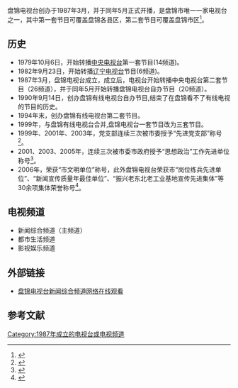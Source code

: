 {{citecheck|time=2014-11-21T04:36:26+00:00}}
{{電視網資訊
| 電視網名稱     = 盘锦电视台
| 類型           = [[有線電視|有線電視]]、[[无线电视|无线电视]]
| 品牌           = 
| 開播日期       = 1987年5月
| 國家           = {{PRC}}
| 可收視地區     = [[盘锦市|盘锦市]]
| 創立日期       = 1987年3月
| 創立者         = 
| 口號           = 
| 格言           = 
| 收視率         = 
| 收視率調查時間 = 
| 收視率資料來源 = 
| 市場占有率     = 
| 擁有者         = 
| 持股者         = 
| 關鍵人物       = 
| 旗下類比頻道   = 新闻综合频道<br>都市生活频道<br>影视娱乐频道
| 旗下廣播頻率   = 
| 旗下數位頻道   = 
| 官方網站       = 
| 備註           = 
|}}

盘锦电视台创办于1987年3月，并于同年5月正式开播，是盘锦市唯一一家电视台之一，其中第一套节目可覆盖盘锦各县区，第二套节目可覆盖盘锦市区<ref name="pjtv">{{cite web | url=http://www.admaimai.com/tv/tvDetail1_382.htm | title=盘锦电视台简介 | publisher=广告买卖网 | accessdate=2014-11-21 | archive-url=https://web.archive.org/web/20141129032856/http://www.admaimai.com/tv/tvDetail1_382.htm | archive-date=2014-11-29 | dead-url=yes }}</ref>。

==历史==
*1979年10月6日，开始转播[[中国中央电视台|中央电视台]]第一套节目(14频道)。
*1982年9月23日，开始转播[[辽宁电视台|辽宁电视台]]节目(6频道)。
*1987年3月，盘锦电视台成立，成立后，电视台开始转播中央电视台第二套节目（26频道），并于同年5月开始转播盘锦电视台自办节目（20频道）。
*1990年9月14日，创办盘锦有线电视台自办节目,结束了在盘锦看不了有线电视的节目的历史。
*1994年末，创办盘锦有线电视台第二套节目。
*1999年，与盘锦有线电视台合并,盘锦电视台一套节目改为三套节目。
*1999年、2001年、2003年，党支部连续三次被市委授予“先进党支部”称号<ref name="pjtv">{{cite web | url=http://www.admaimai.com/tv/tvDetail1_382.htm | title=盘锦电视台简介 | publisher=广告买卖网 | accessdate=2014-11-21 | archive-url=https://web.archive.org/web/20141129032856/http://www.admaimai.com/tv/tvDetail1_382.htm | archive-date=2014-11-29 | dead-url=yes }}</ref>。
*2001、2003、2005年，连续三次被市委市政府授予“思想政治”工作先进单位称号<ref name="pjtv">{{cite web | url=http://www.admaimai.com/tv/tvDetail1_382.htm | title=盘锦电视台简介 | publisher=广告买卖网 | accessdate=2014-11-21 | archive-url=https://web.archive.org/web/20141129032856/http://www.admaimai.com/tv/tvDetail1_382.htm | archive-date=2014-11-29 | dead-url=yes }}</ref>。
*2006年，荣获“市文明单位”称号，此外盘锦电视台荣获市“岗位练兵先进单位”、“新闻宣传质量年最佳单位”、“振兴老东北老工业基地宣传先进集体”等30余项集体荣誉称号<ref name="pjtv">{{cite web | url=http://www.admaimai.com/tv/tvDetail1_382.htm | title=盘锦电视台简介 | publisher=广告买卖网 | accessdate=2014-11-21 | archive-url=https://web.archive.org/web/20141129032856/http://www.admaimai.com/tv/tvDetail1_382.htm | archive-date=2014-11-29 | dead-url=yes }}</ref>。

==电视频道==
*新闻综合频道（主频道）
*都市生活频道
*影视娱乐频道

==外部链接==
*[https://web.archive.org/web/20141219084103/http://tv.0427.com/m.php 盘锦电视台新闻综合频道网络在线观看]

==参考文献==
{{reflist}}
{{辽宁省的电视台}}
{{盘锦市的所有媒体}}
[[Category:1987年成立的电视台或电视频道|Category:1987年成立的电视台或电视频道]]